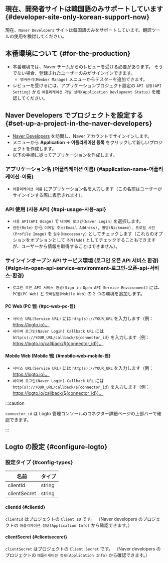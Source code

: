 ## 現在、開発者サイトは韓国語のみサポートしています \{#developer-site-only-korean-support-now}

現在、`Naver Developers` サイトは韓国語のみをサポートしています。翻訳ツールの使用を検討してください。

## 本番環境について \{#for-the-production}

- 本番環境では、Naver チームからのレビューを受ける必要があります。
  そうでない場合、登録されたユーザーのみがサインインできます。
  - `맴버관리(Member Manage)` メニューからテスターを追加できます。
- レビューを受けるには、アプリケーションプロジェクト設定の `API 설정(API Setting)` から `애플리케이션 개발 상태(Application Devlopment Status)` を確認してください。

## Naver Developers でプロジェクトを設定する \{#set-up-a-project-in-the-naver-developers}

- [Naver Developers](https://developers.naver.com/main/) を訪問し、Naver アカウントでサインインします。
- メニューから **Application -> 어플리케이션 등록** をクリックして新しいプロジェクトを作成します。
- 以下の手順に従ってアプリケーションを作成します。

### アプリケーション名 (어플리케이션 이름) \{#application-name-어플리케이션-이름}

- `어플리케이션 이름` にアプリケーション名を入力します（この名前はユーザーがサインインする際に表示されます）。

### API 使用 (사용 API) \{#api-usage-사용-api}

- `사용 API(API Usage)` で `네이버 로그인(Naver Login)` を選択します。
- `권한(Role)` から `이메일 주소(Email Address), 별명(Nickname), 프로필 사진(Profile Image)` を `필수(Neccessary)` としてチェックします（これらのオプションをオプションとして `추가(Add)` としてチェックすることもできますが、ユーザーから情報を取得することはできません）。

### サインインオープン API サービス環境 (로그인 오픈 API 서비스 환경) \{#sign-in-open-api-service-environment-로그인-오픈-api-서비스-환경}

- `로그인 오픈 API 서비스 환경(Sign in Open API Service Environment)` には、`PC웹(PC Web)` と `모바일웹(Mobile Web)` の 2 つの環境を追加します。

#### PC Web (PC 웹) \{#pc-web-pc-웹}

- `서비스 URL(Service URL)` には `http(s)://YOUR_URL` を入力します（例： https://logto.io）。
- `네이버 로그인(Naver Login) Callback URL` には `http(s)://YOUR_URL/callback/${connector_id}` を入力します（例： https://logto.io/callback/${connector_id}）。

#### Mobile Web (Mobile 웹) \{#mobile-web-mobile-웹}

- `서비스 URL(Service URL)` には `http(s)://YOUR_URL` を入力します（例： https://logto.io）。
- `네이버 로그인(Naver Login) Callback URL` には `http(s)://YOUR_URL/callback/${connector_id}` を入力します（例： https://logto.io/callback/${connector_id}）。

:::caution

`connector_id` は Logto 管理コンソールのコネクター詳細ページの上部バーで確認できます。

:::

## Logto の設定 \{#configure-logto}

### 設定タイプ \{#config-types}

| 名前         | タイプ |
| ------------ | ------ |
| clientId     | string |
| clientSecret | string |

#### clientId \{#clientid}

`clientId` はプロジェクトの `Client ID` です。
（Naver developers のプロジェクトの `애플리케이션 정보(Application Info)` から確認できます。）

#### clientSecret \{#clientseceret}

`clientSecret` はプロジェクトの `Client Secret` です。
（Naver developers のプロジェクトの `애플리케이션 정보(Application Info)` から確認できます。）
